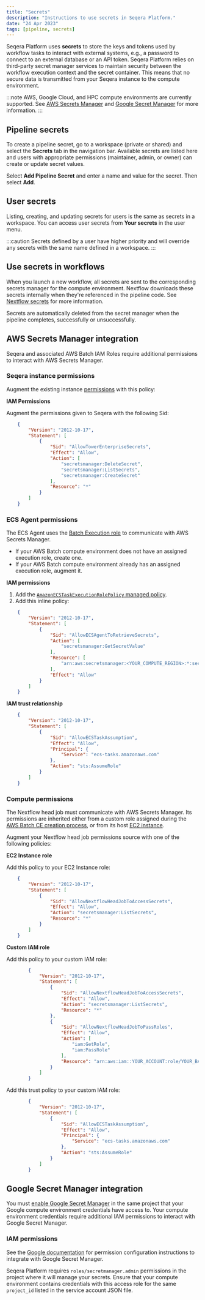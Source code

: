 ```yaml
---
title: "Secrets"
description: "Instructions to use secrets in Seqera Platform."
date: "24 Apr 2023"
tags: [pipeline, secrets]
---
```


Seqera Platform uses **secrets** to store the keys and tokens used by workflow tasks to interact with external systems, e.g., a password to connect to an external database or an API token. Seqera Platform relies on third-party secret manager services to maintain security between the workflow execution context and the secret container. This means that no secure data is transmitted from your Seqera instance to the compute environment.

:::note
AWS, Google Cloud, and HPC compute environments are currently supported. See [AWS Secrets Manager](https://docs.aws.amazon.com/secretsmanager/index.html) and [Google Secret Manager](https://cloud.google.com/secret-manager/docs/overview) for more information.
:::

## Pipeline secrets

To create a pipeline secret, go to a workspace (private or shared) and select the **Secrets** tab in the navigation bar. Available secrets are listed here and users with appropriate permissions (maintainer, admin, or owner) can create or update secret values.

Select **Add Pipeline Secret** and enter a name and value for the secret. Then select **Add**.

## User secrets

Listing, creating, and updating secrets for users is the same as secrets in a workspace. You can access user secrets from **Your secrets** in the user menu.

:::caution
Secrets defined by a user have higher priority and will override any secrets with the same name defined in a workspace.
:::

## Use secrets in workflows

When you launch a new workflow, all secrets are sent to the corresponding secrets manager for the compute environment. Nextflow downloads these secrets internally when they're referenced in the pipeline code. See [Nextflow secrets](https://www.nextflow.io/docs/edge/secrets.html#process-secrets) for more information.

Secrets are automatically deleted from the secret manager when the pipeline completes, successfully or unsuccessfully.

## AWS Secrets Manager integration

Seqera and associated AWS Batch IAM Roles require additional permissions to interact with AWS Secrets Manager.

### Seqera instance permissions

Augment the existing instance [permissions](https://github.com/seqeralabs/nf-tower-aws) with this policy:

**IAM Permissions**

Augment the permissions given to Seqera with the following Sid:

```json
    {
        "Version": "2012-10-17",
        "Statement": [
            {
                "Sid": "AllowTowerEnterpriseSecrets",
                "Effect": "Allow",
                "Action": [
                    "secretsmanager:DeleteSecret",
                    "secretsmanager:ListSecrets",
                    "secretsmanager:CreateSecret"
                ],
                "Resource": "*"
            }
        ]
    }
```

### ECS Agent permissions

The ECS Agent uses the [Batch Execution role](https://docs.aws.amazon.com/batch/latest/userguide/execution-IAM-role.html#create-execution-role) to communicate with AWS Secrets Manager.

- If your AWS Batch compute environment does not have an assigned execution role, create one.
- If your AWS Batch compute environment already has an assigned execution role, augment it.

**IAM permissions**

1.  Add the [`AmazonECSTaskExecutionRolePolicy` managed policy](https://docs.aws.amazon.com/aws-managed-policy/latest/reference/AmazonECSTaskExecutionRolePolicy.html).
1.  Add this inline policy:

```json
    {
        "Version": "2012-10-17",
        "Statement": [
            {
                "Sid": "AllowECSAgentToRetrieveSecrets",
                "Action": [
                    "secretsmanager:GetSecretValue"
                ],
                "Resource": [
                    "arn:aws:secretsmanager:<YOUR_COMPUTE_REGION>:*:secret:*"
                ],
                "Effect": "Allow"
            }
        ]
    }
```

**IAM trust relationship**

```json
    {
        "Version": "2012-10-17",
        "Statement": [
            {
                "Sid": "AllowECSTaskAssumption",
                "Effect": "Allow",
                "Principal": {
                    "Service": "ecs-tasks.amazonaws.com"
                },
                "Action": "sts:AssumeRole"
            }
        ]
    }
```

### Compute permissions

The Nextflow head job must communicate with AWS Secrets Manager. Its permissions are inherited either from a custom role assigned during the [AWS Batch CE creation process](../compute-envs/aws-batch.mdx#advanced-options), or from its host [EC2 instance](https://docs.aws.amazon.com/batch/latest/userguide/instance_IAM_role.html).

Augment your Nextflow head job permissions source with one of the following policies:

**EC2 Instance role**

Add this policy to your EC2 Instance role:

```json
    {
        "Version": "2012-10-17",
        "Statement": [
            {
                "Sid": "AllowNextflowHeadJobToAccessSecrets",
                "Effect": "Allow",
                "Action": "secretsmanager:ListSecrets",
                "Resource": "*"
            }
        ]
    }
```

**Custom IAM role**

Add this policy to your custom IAM role:

```json
        {
            "Version": "2012-10-17",
            "Statement": [
                {
                    "Sid": "AllowNextflowHeadJobToAccessSecrets",
                    "Effect": "Allow",
                    "Action": "secretsmanager:ListSecrets",
                    "Resource": "*"
                },
                {
                    "Sid": "AllowNextflowHeadJobToPassRoles",
                    "Effect": "Allow",
                    "Action": [
                        "iam:GetRole",
                        "iam:PassRole"
                    ],
                    "Resource": "arn:aws:iam::YOUR_ACCOUNT:role/YOUR_BATCH_CLUSTER-ExecutionRole"
                }
            ]
        }
```

Add this trust policy to your custom IAM role:

```json
        {
            "Version": "2012-10-17",
            "Statement": [
                {
                    "Sid": "AllowECSTaskAssumption",
                    "Effect": "Allow",
                    "Principal": {
                        "Service": "ecs-tasks.amazonaws.com"
                    },
                    "Action": "sts:AssumeRole"
                }
            ]
        }
```

## Google Secret Manager integration

You must [enable Google Secret Manager](https://cloud.google.com/secret-manager/docs/configuring-secret-manager) in the same project that your Google compute environment credentials have access to. Your compute environment credentials require additional IAM permissions to interact with Google Secret Manager.

### IAM permissions

See the [Google documentation](https://cloud.google.com/secret-manager/docs/access-control) for permission configuration instructions to integrate with Google Secret Manager.

Seqera Platform requires `roles/secretmanager.admin` permissions in the project where it will manage your secrets. Ensure that your compute environment contains credentials with this access role for the same `project_id` listed in the service account JSON file.
